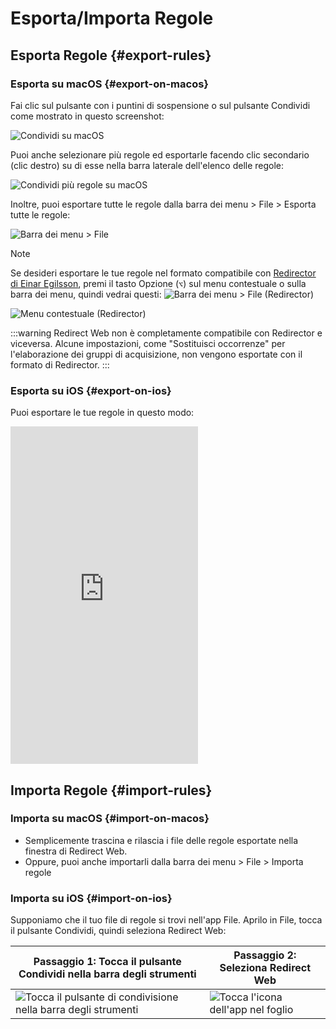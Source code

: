 # Esporta/Importa Regole

## Esporta Regole {#export-rules}

### Esporta su macOS {#export-on-macos}

Fai clic sul pulsante con i puntini di sospensione o sul pulsante Condividi come mostrato in questo screenshot:

![Condividi su macOS](/img/share-on-macos.png)

Puoi anche selezionare più regole ed esportarle facendo clic secondario (clic destro) su di esse nella barra laterale dell'elenco delle regole:

![Condividi più regole su macOS](/img/multiselect-on-macos.png)

Inoltre, puoi esportare tutte le regole dalla barra dei menu > File > Esporta tutte le regole:

![Barra dei menu > File](/img/menubar-file.png)

> [!NOTE]
> Se desideri esportare le tue regole nel formato compatibile con [Redirector di Einar Egilsson](https://einaregilsson.com/redirector/), premi il tasto Opzione (`⌥`) sul menu contestuale o sulla barra dei menu, quindi vedrai questi:
> ![Barra dei menu > File (Redirector)](/img/menubar-file-redirector.png)
>
> ![Menu contestuale (Redirector)](/img/context-menu-redirector.png)
>
> :::warning
> Redirect Web non è completamente compatibile con Redirector e viceversa. Alcune impostazioni, come "Sostituisci occorrenze" per l'elaborazione dei gruppi di acquisizione, non vengono esportate con il formato di Redirector.
> :::

### Esporta su iOS {#export-on-ios}

Puoi esportare le tue regole in questo modo:

<iframe height="540" src="https://www.youtube.com/embed/uQ6-SLEMlT4" title="Video dimostrativo iOS per l'esportazione delle regole (YouTube)" frameborder="0" allow="accelerometer; autoplay; clipboard-write; encrypted-media; gyroscope; picture-in-picture; web-share" allowfullscreen></iframe>

## Importa Regole {#import-rules}

### Importa su macOS {#import-on-macos}

- Semplicemente trascina e rilascia i file delle regole esportate nella finestra di Redirect Web.
- Oppure, puoi anche importarli dalla barra dei menu > File > Importa regole

### Importa su iOS {#import-on-ios}

Supponiamo che il tuo file di regole si trovi nell'app File. Aprilo in File, tocca il pulsante Condividi, quindi seleziona Redirect Web:

| Passaggio 1: Tocca il pulsante Condividi nella barra degli strumenti | Passaggio 2: Seleziona Redirect Web |
| ------------------------------------------------------------------------- | ------------------------------------------------------------------- |
| ![Tocca il pulsante di condivisione nella barra degli strumenti](/img/files-share-ios.png) | ![Tocca l'icona dell'app nel foglio](/img/share-sheet-ios.png) |